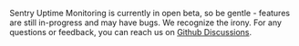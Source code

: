 <Alert>

Sentry Uptime Monitoring is currently in open beta, so be gentle - features are still in-progress and may have bugs. We recognize the irony.
For any questions or feedback, you can reach us on [Github Discussions](https://github.com/getsentry/sentry/discussions/78100).

</Alert>
